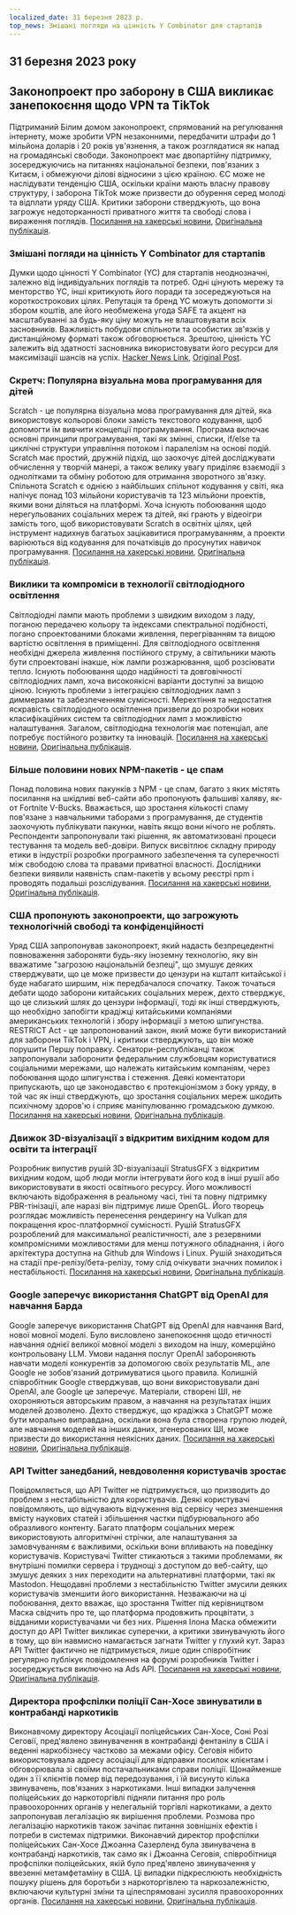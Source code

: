 ```yaml
---
localized_date: 31 березня 2023 р.
top_news: Змішані погляди на цінність Y Combinator для стартапів
---
```




<CallToAction />

<Steps>

## 31 березня 2023 року

## Законопроект про заборону в США викликає занепокоєння щодо VPN та TikTok

Підтриманий Білим домом законопроект, спрямований на регулювання інтернету, може зробити VPN незаконними, передбачити штрафи до 1 мільйона доларів і 20 років ув'язнення, а також розглядатися як напад на громадянські свободи. Законопроект має двопартійну підтримку, зосереджуючись на питаннях національної безпеки, пов'язаних з Китаєм, і обмежуючи ділові відносини з цією країною. ЄС може не наслідувати тенденцію США, оскільки країни мають власну правову структуру, і заборона TikTok може призвести до обурення серед молоді та відплати уряду США. Критики заборони стверджують, що вона загрожує недоторканності приватного життя та свободі слова і вираження поглядів.
[Посилання на хакерські новини](http://news.ycombinator.com/item?id=35366955), [Оригінальна публікація](https://www.youtube.com/watch?v=FWQGA_n5Z4M).

### Змішані погляди на цінність Y Combinator для стартапів

Думки щодо цінності Y Combinator (YC) для стартапів неоднозначні, залежно від індивідуальних поглядів та потреб. Одні цінують мережу та менторство YC, інші критикують його поради та зосереджуються на короткострокових цілях. Репутація та бренд YC можуть допомогти зі збором коштів, але його необмежена угода SAFE та акцент на масштабуванні за будь-яку ціну можуть не влаштовувати всіх засновників. Важливість побудови спільноти та особистих зв'язків у дистанційному форматі також обговорюється. Зрештою, цінність YC залежить від здатності засновника використовувати його ресурси для максимізації шансів на успіх.
[Hacker News Link](http://news.ycombinator.com/item?id=35373019), [Original Post](https://acecreamu.substack.com/p/is-y-combinator-worth-the-money).

### Скретч: Популярна візуальна мова програмування для дітей

Scratch - це популярна візуальна мова програмування для дітей, яка використовує кольорові блоки замість текстового кодування, щоб допомогти їм вивчити концепції програмування. Програма включає основні принципи програмування, такі як змінні, списки, if/else та циклічні структури управління потоком і паралелізм на основі подій. Scratch має простий, дружній підхід, що заохочує дітей досліджувати обчислення у творчій манері, а також велику увагу приділяє взаємодії з однолітками та обміну роботою для отримання зворотного зв'язку. Спільнота Scratch є однією з найбільших спільнот кодування у світі, яка налічує понад 103 мільйони користувачів та 123 мільйони проектів, якими вони діляться на платформі. Хоча існують побоювання щодо нерегульованих соціальних мереж та дітей, які грають у відеоігри замість того, щоб використовувати Scratch в освітніх цілях, цей інструмент надихнув багатьох зацікавитися програмуванням, а проекти варіюються від кодування для початківців до просунутих навичок програмування.
[Посилання на хакерські новини](http://news.ycombinator.com/item?id=35373052), [Оригінальна публікація](https://scratch.mit.edu/about).

### Виклики та компроміси в технології світлодіодного освітлення

Світлодіодні лампи мають проблеми з швидким виходом з ладу, поганою передачею кольору та індексами спектральної подібності, погано спроектованими блоками живлення, перегріванням та вищою вартістю освітлення в приміщенні. Для світлодіодного освітлення необхідні джерела живлення постійного струму, а світильники мають бути спроектовані інакше, ніж лампи розжарювання, щоб розсіювати тепло. Існують побоювання щодо надійності та довговічності світлодіодних ламп, хоча високоякісні варіанти доступні за вищою ціною. Існують проблеми з інтеграцією світлодіодних ламп з диммерами та забезпеченням сумісності. Мерехтіння та недостатня яскравість світлодіодного освітлення призвели до розробки нових класифікаційних систем та світлодіодних ламп з можливістю налаштування. Загалом, світлодіодна технологія має потенціал, але потребує постійного розвитку та інновацій.
[Посилання на хакерські новини](http://news.ycombinator.com/item?id=35371750), [Оригінальна публікація](https://nymag.com/strategist/article/led-light-bulbs-investigation.html).

### Більше половини нових NPM-пакетів - це спам

Понад половина нових пакунків з NPM - це спам, багато з яких містять посилання на шкідливі веб-сайти або пропонують фальшиві халяву, як-от Fortnite V-Bucks. Вважається, що зростання кількості спаму пов'язане з навчальними таборами з програмування, де студентів заохочують публікувати пакунки, навіть якщо вони нічого не роблять. Респонденти запропонували такі рішення, як автоматизовані процеси тестування та модель веб-довіри. Випуск висвітлює складну природу етики в індустрії розробки програмного забезпечення та суперечності між свободою слова та правами приватної власності. Дослідники безпеки виявили наявність спам-пакетів у всьому реєстрі npm і проводять подальші розслідування.
[Посилання на хакерські новини](http://news.ycombinator.com/item?id=35370728), [Оригінальна публікація](https://blog.sandworm.dev/one-in-two-new-npm-packages-is-seo-spam-right-now).

### США пропонують законопроекти, що загрожують технологічній свободі та конфіденційності

Уряд США запропонував законопроект, який надасть безпрецедентні повноваження забороняти будь-яку іноземну технологію, яку він вважатиме "загрозою національній безпеці", що змушує деяких стверджувати, що це може призвести до цензури на кшталт китайської і буде набагато ширшим, ніж передбачалося спочатку. Також точаться дебати щодо заборони китайських соціальних мереж, дехто стверджує, що це слизький шлях до цензури інформації, тоді як інші стверджують, що необхідно запобігти крадіжці китайськими компаніями американських технологій і збору інформації з метою шпигунства. RESTRICT Act - це запропонований закон, який може бути використаний для заборони TikTok і VPN, і критики стверджують, що він може порушити Першу поправку. Сенатори-республіканці також запропонували заборонити федеральним службовцям користуватися соціальними мережами, що належать китайським компаніям, через побоювання щодо шпигунства і стеження. Деякі коментатори припускають, що це законодавство є протекціонізмом з боку уряду, в той час як інші стверджують, що зростання соціальних мереж шкодить психічному здоров'ю і сприяє маніпулюванню громадською думкою.
[Посилання на хакерські новини](http://news.ycombinator.com/item?id=35369075), [Оригінальна публікація](https://www.vice.com/en/article/4a3ddb/restrict-act-insanely-broad-ban-tiktok-vpns).

### Движок 3D-візуалізації з відкритим вихідним кодом для освіти та інтеграції

Розробник випустив рушій 3D-візуалізації StratusGFX з відкритим вихідним кодом, щоб люди могли інтегрувати його код в інші рушії або використовувати в якості освітнього ресурсу. Його можливості включають відображення в реальному часі, тіні та повну підтримку PBR-тінізації, але наразі він підтримує лише OpenGL. Його творець розглядає можливість перенесення рендерингу на Vulkan для покращення крос-платформної сумісності. Рушій StratusGFX розроблений для максимальної реалістичності, але з резервними компромісними можливостями для менш потужного обладнання, і його архітектура доступна на Github для Windows і Linux. Рушій знаходиться на стадії пре-релізу/бета-релізу, тому слід очікувати значних помилок і нестабільності.
[Посилання на хакерські новини](http://news.ycombinator.com/item?id=35370284), [Оригінальна публікація](https://github.com/KTStephano/StratusGFX).

### Google заперечує використання ChatGPT від OpenAI для навчання Барда

Google заперечує використання ChatGPT від OpenAI для навчання Bard, нової мовної моделі. Було висловлено занепокоєння щодо етичності навчання однієї великої мовної моделі з виходом на іншу, комерційно контрольовану LLM. Умови надання послуг OpenAI забороняють навчати моделі конкурентів за допомогою своїх результатів ML, але Google не зобов'язаний дотримуватися цього правила. Колишній співробітник Google стверджував, що вони використовували дані OpenAI, але Google це заперечує. Матеріали, створені ШІ, не охороняються авторським правом, а навчання на результатах інших моделей дозволено. Дехто стверджує, що крадіжка з ChatGPT може бути морально виправдана, оскільки вона була створена групою людей, але навчання моделей на інших даних, згенерованих ШІ, може призвести до використання неякісних даних.
[Посилання на хакерські новини](http://news.ycombinator.com/item?id=35370915), [Оригінальна публікація](https://twitter.com/steventey/status/1641267979399704576).

### API Twitter занедбаний, невдоволення користувачів зростає

Повідомляється, що API Twitter не підтримується, що призводить до проблем з нестабільністю для користувачів. Деякі користувачі повідомляють, що відчувають відчуження від сервісу через зменшення вмісту наукових статей і збільшення частки підбурювального або образливого контенту. Багато платформ соціальних мереж використовують алгоритмічні стрічки, але налаштування за замовчуванням є важливими, оскільки вони впливають на поведінку користувачів. Користувачі Twitter стикаються з такими проблемами, як внутрішні помилки сервера і труднощі з доступом до веб-сайту, що змушує деяких з них переходити на альтернативні платформи, такі як Mastodon. Нещодавні проблеми з нестабільністю Twitter змусили деяких користувачів зменшити його використання. Незважаючи на ці побоювання, дехто вважає, що зростання Twitter під керівництвом Маска свідчить про те, що платформа продовжить процвітати, з відданими користувачами чи без них. Рішення Ілона Маска обмежити доступ до API Twitter викликає суперечки, а критики звинувачують його в тому, що він навмисно намагається загнати Twitter у глухий кут. Зараз API Twitter фактично не підтримується, лише один співробітник регулярно публікує повідомлення на форумі розробників Twitter і зосереджується виключно на Ads API.
[Посилання на хакерські новини](http://news.ycombinator.com/item?id=35370152), [Оригінальна публікація](https://snarfed.org/the-twitter-api-is-now-effectively-unmaintained).

### Директора профспілки поліції Сан-Хосе звинуватили в контрабанді наркотиків

Виконавчому директору Асоціації поліцейських Сан-Хосе, Соні Розі Сеговії, пред'явлено звинувачення в контрабанді фентанілу в США і веденні наркобізнесу частково за межами офісу. Сеговія нібито використовувала адресу асоціації для відправки посилок клієнтам і обговорювала зі своїми постачальниками справи поліції. Щонайменше один з її клієнтів помер від передозування, і їй висунуто кілька звинувачень, пов'язаних з наркотиками. Інші випадки залучення поліцейських до наркоторгівлі підняли питання про роль правоохоронних органів у нелегальній торгівлі наркотиками, а дехто запропонував легалізацію як вирішення проблеми. Розмова про легалізацію наркотиків також зачіпає питання зовнішніх ефектів і потреби в системах підтримки. Виконавчий директор профспілки поліцейських Сан-Хосе Джоанна Сазерленд була звинувачена в контрабанді наркотиків, так само як і Джоанна Сеговія, співробітниця профспілки поліцейських, якій було пред'явлено звинувачення у ввезенні метамфетаміну в США. Ці випадки підкреслюють необхідність пошуку рішень для боротьби з наркоторгівлею та наркозалежністю, включаючи культурні зміни та цілеспрямовані зусилля правоохоронних органів.
[Посилання на хакерські новини](http://news.ycombinator.com/item?id=35376488), [Оригінальна публікація](https://www.washingtonexaminer.com/news/crime/san-jose-police-union-director-smuggle-fentanyl-charge).

</Steps>
